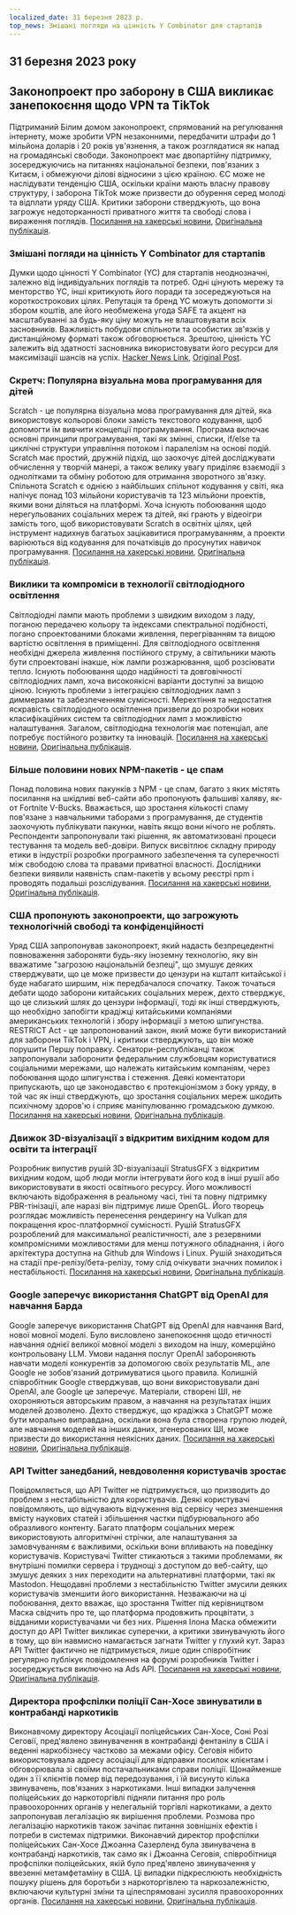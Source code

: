 ```yaml
---
localized_date: 31 березня 2023 р.
top_news: Змішані погляди на цінність Y Combinator для стартапів
---
```




<CallToAction />

<Steps>

## 31 березня 2023 року

## Законопроект про заборону в США викликає занепокоєння щодо VPN та TikTok

Підтриманий Білим домом законопроект, спрямований на регулювання інтернету, може зробити VPN незаконними, передбачити штрафи до 1 мільйона доларів і 20 років ув'язнення, а також розглядатися як напад на громадянські свободи. Законопроект має двопартійну підтримку, зосереджуючись на питаннях національної безпеки, пов'язаних з Китаєм, і обмежуючи ділові відносини з цією країною. ЄС може не наслідувати тенденцію США, оскільки країни мають власну правову структуру, і заборона TikTok може призвести до обурення серед молоді та відплати уряду США. Критики заборони стверджують, що вона загрожує недоторканності приватного життя та свободі слова і вираження поглядів.
[Посилання на хакерські новини](http://news.ycombinator.com/item?id=35366955), [Оригінальна публікація](https://www.youtube.com/watch?v=FWQGA_n5Z4M).

### Змішані погляди на цінність Y Combinator для стартапів

Думки щодо цінності Y Combinator (YC) для стартапів неоднозначні, залежно від індивідуальних поглядів та потреб. Одні цінують мережу та менторство YC, інші критикують його поради та зосереджуються на короткострокових цілях. Репутація та бренд YC можуть допомогти зі збором коштів, але його необмежена угода SAFE та акцент на масштабуванні за будь-яку ціну можуть не влаштовувати всіх засновників. Важливість побудови спільноти та особистих зв'язків у дистанційному форматі також обговорюється. Зрештою, цінність YC залежить від здатності засновника використовувати його ресурси для максимізації шансів на успіх.
[Hacker News Link](http://news.ycombinator.com/item?id=35373019), [Original Post](https://acecreamu.substack.com/p/is-y-combinator-worth-the-money).

### Скретч: Популярна візуальна мова програмування для дітей

Scratch - це популярна візуальна мова програмування для дітей, яка використовує кольорові блоки замість текстового кодування, щоб допомогти їм вивчити концепції програмування. Програма включає основні принципи програмування, такі як змінні, списки, if/else та циклічні структури управління потоком і паралелізм на основі подій. Scratch має простий, дружній підхід, що заохочує дітей досліджувати обчислення у творчій манері, а також велику увагу приділяє взаємодії з однолітками та обміну роботою для отримання зворотного зв'язку. Спільнота Scratch є однією з найбільших спільнот кодування у світі, яка налічує понад 103 мільйони користувачів та 123 мільйони проектів, якими вони діляться на платформі. Хоча існують побоювання щодо нерегульованих соціальних мереж та дітей, які грають у відеоігри замість того, щоб використовувати Scratch в освітніх цілях, цей інструмент надихнув багатьох зацікавитися програмуванням, а проекти варіюються від кодування для початківців до просунутих навичок програмування.
[Посилання на хакерські новини](http://news.ycombinator.com/item?id=35373052), [Оригінальна публікація](https://scratch.mit.edu/about).

### Виклики та компроміси в технології світлодіодного освітлення

Світлодіодні лампи мають проблеми з швидким виходом з ладу, поганою передачею кольору та індексами спектральної подібності, погано спроектованими блоками живлення, перегріванням та вищою вартістю освітлення в приміщенні. Для світлодіодного освітлення необхідні джерела живлення постійного струму, а світильники мають бути спроектовані інакше, ніж лампи розжарювання, щоб розсіювати тепло. Існують побоювання щодо надійності та довговічності світлодіодних ламп, хоча високоякісні варіанти доступні за вищою ціною. Існують проблеми з інтеграцією світлодіодних ламп з диммерами та забезпеченням сумісності. Мерехтіння та недостатня яскравість світлодіодного освітлення призвели до розробки нових класифікаційних систем та світлодіодних ламп з можливістю налаштування. Загалом, світлодіодна технологія має потенціал, але потребує постійного розвитку та інновацій.
[Посилання на хакерські новини](http://news.ycombinator.com/item?id=35371750), [Оригінальна публікація](https://nymag.com/strategist/article/led-light-bulbs-investigation.html).

### Більше половини нових NPM-пакетів - це спам

Понад половина нових пакунків з NPM - це спам, багато з яких містять посилання на шкідливі веб-сайти або пропонують фальшиві халяву, як-от Fortnite V-Bucks. Вважається, що зростання кількості спаму пов'язане з навчальними таборами з програмування, де студентів заохочують публікувати пакунки, навіть якщо вони нічого не роблять. Респонденти запропонували такі рішення, як автоматизовані процеси тестування та модель веб-довіри. Випуск висвітлює складну природу етики в індустрії розробки програмного забезпечення та суперечності між свободою слова та правами приватної власності. Дослідники безпеки виявили наявність спам-пакетів у всьому реєстрі npm і проводять подальші розслідування.
[Посилання на хакерські новини](http://news.ycombinator.com/item?id=35370728), [Оригінальна публікація](https://blog.sandworm.dev/one-in-two-new-npm-packages-is-seo-spam-right-now).

### США пропонують законопроекти, що загрожують технологічній свободі та конфіденційності

Уряд США запропонував законопроект, який надасть безпрецедентні повноваження забороняти будь-яку іноземну технологію, яку він вважатиме "загрозою національній безпеці", що змушує деяких стверджувати, що це може призвести до цензури на кшталт китайської і буде набагато ширшим, ніж передбачалося спочатку. Також точаться дебати щодо заборони китайських соціальних мереж, дехто стверджує, що це слизький шлях до цензури інформації, тоді як інші стверджують, що необхідно запобігти крадіжці китайськими компаніями американських технологій і збору інформації з метою шпигунства. RESTRICT Act - це запропонований закон, який може бути використаний для заборони TikTok і VPN, і критики стверджують, що він може порушити Першу поправку. Сенатори-республіканці також запропонували заборонити федеральним службовцям користуватися соціальними мережами, що належать китайським компаніям, через побоювання щодо шпигунства і стеження. Деякі коментатори припускають, що це законодавство є протекціонізмом з боку уряду, в той час як інші стверджують, що зростання соціальних мереж шкодить психічному здоров'ю і сприяє маніпулюванню громадською думкою.
[Посилання на хакерські новини](http://news.ycombinator.com/item?id=35369075), [Оригінальна публікація](https://www.vice.com/en/article/4a3ddb/restrict-act-insanely-broad-ban-tiktok-vpns).

### Движок 3D-візуалізації з відкритим вихідним кодом для освіти та інтеграції

Розробник випустив рушій 3D-візуалізації StratusGFX з відкритим вихідним кодом, щоб люди могли інтегрувати його код в інші рушії або використовувати в якості освітнього ресурсу. Його можливості включають відображення в реальному часі, тіні та повну підтримку PBR-тінізації, але наразі він підтримує лише OpenGL. Його творець розглядає можливість перенесення рендерингу на Vulkan для покращення крос-платформної сумісності. Рушій StratusGFX розроблений для максимальної реалістичності, але з резервними компромісними можливостями для менш потужного обладнання, і його архітектура доступна на Github для Windows і Linux. Рушій знаходиться на стадії пре-релізу/бета-релізу, тому слід очікувати значних помилок і нестабільності.
[Посилання на хакерські новини](http://news.ycombinator.com/item?id=35370284), [Оригінальна публікація](https://github.com/KTStephano/StratusGFX).

### Google заперечує використання ChatGPT від OpenAI для навчання Барда

Google заперечує використання ChatGPT від OpenAI для навчання Bard, нової мовної моделі. Було висловлено занепокоєння щодо етичності навчання однієї великої мовної моделі з виходом на іншу, комерційно контрольовану LLM. Умови надання послуг OpenAI забороняють навчати моделі конкурентів за допомогою своїх результатів ML, але Google не зобов'язаний дотримуватися цього правила. Колишній співробітник Google стверджував, що вони використовували дані OpenAI, але Google це заперечує. Матеріали, створені ШІ, не охороняються авторським правом, а навчання на результатах інших моделей дозволено. Дехто стверджує, що крадіжка з ChatGPT може бути морально виправдана, оскільки вона була створена групою людей, але навчання моделей на інших даних, згенерованих ШІ, може призвести до використання неякісних даних.
[Посилання на хакерські новини](http://news.ycombinator.com/item?id=35370915), [Оригінальна публікація](https://twitter.com/steventey/status/1641267979399704576).

### API Twitter занедбаний, невдоволення користувачів зростає

Повідомляється, що API Twitter не підтримується, що призводить до проблем з нестабільністю для користувачів. Деякі користувачі повідомляють, що відчувають відчуження від сервісу через зменшення вмісту наукових статей і збільшення частки підбурювального або образливого контенту. Багато платформ соціальних мереж використовують алгоритмічні стрічки, але налаштування за замовчуванням є важливими, оскільки вони впливають на поведінку користувачів. Користувачі Twitter стикаються з такими проблемами, як внутрішні помилки сервера і труднощі з доступом до веб-сайту, що змушує деяких з них переходити на альтернативні платформи, такі як Mastodon. Нещодавні проблеми з нестабільністю Twitter змусили деяких користувачів зменшити його використання. Незважаючи на ці побоювання, дехто вважає, що зростання Twitter під керівництвом Маска свідчить про те, що платформа продовжить процвітати, з відданими користувачами чи без них. Рішення Ілона Маска обмежити доступ до API Twitter викликає суперечки, а критики звинувачують його в тому, що він навмисно намагається загнати Twitter у глухий кут. Зараз API Twitter фактично не підтримується, лише один співробітник регулярно публікує повідомлення на форумі розробників Twitter і зосереджується виключно на Ads API.
[Посилання на хакерські новини](http://news.ycombinator.com/item?id=35370152), [Оригінальна публікація](https://snarfed.org/the-twitter-api-is-now-effectively-unmaintained).

### Директора профспілки поліції Сан-Хосе звинуватили в контрабанді наркотиків

Виконавчому директору Асоціації поліцейських Сан-Хосе, Соні Розі Сеговії, пред'явлено звинувачення в контрабанді фентанілу в США і веденні наркобізнесу частково за межами офісу. Сеговія нібито використовувала адресу асоціації для відправки посилок клієнтам і обговорювала зі своїми постачальниками справи поліції. Щонайменше один з її клієнтів помер від передозування, і їй висунуто кілька звинувачень, пов'язаних з наркотиками. Інші випадки залучення поліцейських до наркоторгівлі підняли питання про роль правоохоронних органів у нелегальній торгівлі наркотиками, а дехто запропонував легалізацію як вирішення проблеми. Розмова про легалізацію наркотиків також зачіпає питання зовнішніх ефектів і потреби в системах підтримки. Виконавчий директор профспілки поліцейських Сан-Хосе Джоанна Сазерленд була звинувачена в контрабанді наркотиків, так само як і Джоанна Сеговія, співробітниця профспілки поліцейських, якій було пред'явлено звинувачення у ввезенні метамфетаміну в США. Ці випадки підкреслюють необхідність пошуку рішень для боротьби з наркоторгівлею та наркозалежністю, включаючи культурні зміни та цілеспрямовані зусилля правоохоронних органів.
[Посилання на хакерські новини](http://news.ycombinator.com/item?id=35376488), [Оригінальна публікація](https://www.washingtonexaminer.com/news/crime/san-jose-police-union-director-smuggle-fentanyl-charge).

</Steps>
